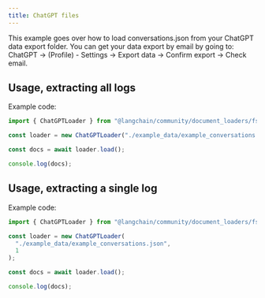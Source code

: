 ```yaml
---
title: ChatGPT files
---
```


This example goes over how to load conversations.json from your ChatGPT data export folder. You can get your data export by email by going to: ChatGPT -> (Profile) - Settings -> Export data -> Confirm export -> Check email.

## Usage, extracting all logs

Example code:

```typescript
import { ChatGPTLoader } from "@langchain/community/document_loaders/fs/chatgpt";

const loader = new ChatGPTLoader("./example_data/example_conversations.json");

const docs = await loader.load();

console.log(docs);
```

## Usage, extracting a single log

Example code:

```typescript
import { ChatGPTLoader } from "@langchain/community/document_loaders/fs/chatgpt";

const loader = new ChatGPTLoader(
  "./example_data/example_conversations.json",
  1
);

const docs = await loader.load();

console.log(docs);
```
